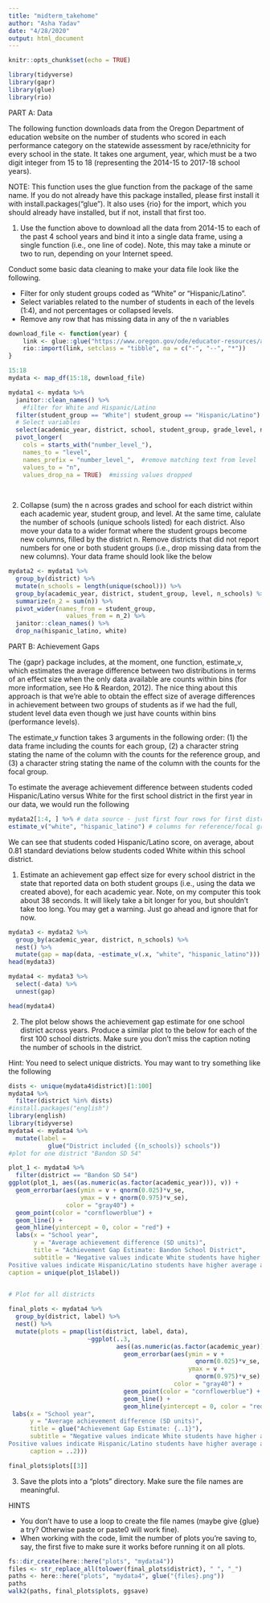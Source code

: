 ```yaml
---
title: "midterm_takehome"
author: "Asha Yadav"
date: "4/28/2020"
output: html_document
---
```


```r
knitr::opts_chunk$set(echo = TRUE)

library(tidyverse)
library(gapr)
library(glue)
library(rio)

```

PART A: Data

The following function downloads data from the Oregon Department of education website on the number of students who scored in each performance category on the statewide assessment by race/ethnicity for every school in the state. It takes one argument, year, which must be a two digit integer from 15 to 18 (representing the 2014-15 to 2017-18 school years).

NOTE: This function uses the glue function from the package of the same name. If you do not already have this package installed, please first install it with install.packages("glue"). It also uses {rio} for the import, which you should already have installed, but if not, install that first too.

1.  Use the function above to download all the data from 2014-15 to each of the past 4 school years and bind it into a single data frame, using a single function (i.e., one line of code). Note, this may take a minute or two to run, depending on your Internet speed.

Conduct some basic data cleaning to make your data file look like the following.

* Filter for only student groups coded as "White" or "Hispanic/Latino".
* Select variables related to the number of students in each of the levels (1:4), and not percentages or collapsed levels.
* Remove any row that has missing data in any of the n variables

```r
download_file <- function(year) {
    link <- glue::glue("https://www.oregon.gov/ode/educator-resources/assessment/TestResults20{year}/pagr_schools_ela_raceethnicity_{year-1}{year}.xlsx")
    rio::import(link, setclass = "tibble", na = c("-", "--", "*"))
}

15:18
mydata <- map_df(15:18, download_file)
```

```r
mydata1 <- mydata %>%
  janitor::clean_names() %>%
    #filter for White and Hispanic/Latino
  filter(student_group == "White"| student_group == "Hispanic/Latino") %>%
  # Select variables
  select(academic_year, district, school, student_group, grade_level, number_level_1, number_level_2, number_level_3, number_level_4) %>%
  pivot_longer(
    cols = starts_with("number_level_"),
    names_to = "level",
    names_prefix = "number_level_",  #remove matching text from level
    values_to = "n",
    values_drop_na = TRUE)  #missing values dropped
  
  
```


2. Collapse (sum) the n across grades and school for each district within each academic year, student group, and level. At the same time, calulate the number of schools (unique schools listed) for each district. Also move your data to a wider format where the student groups become new columns, filled by the district n. Remove districts that did not report numbers for one or both student groups (i.e., drop missing data from the new columns). Your data frame should look like the below

```r

mydata2 <- mydata1 %>%
  group_by(district) %>%
  mutate(n_schools = length(unique(school))) %>%
  group_by(academic_year, district, student_group, level, n_schools) %>%
  summarize(n_2 = sum(n)) %>%
  pivot_wider(names_from = student_group, 
                values_from = n_2) %>%
  janitor::clean_names() %>%
  drop_na(hispanic_latino, white)


```


PART B: Achievement Gaps

The {gapr} package includes, at the moment, one function, estimate_v, which estimates the average difference between two distributions in terms of an effect size when the only data available are counts within bins (for more information, see Ho & Reardon, 2012). The nice thing about this approach is that we’re able to obtain the effect size of average differences in achievement between two groups of students as if we had the full, student level data even though we just have counts within bins (performance levels).

The estimate_v function takes 3 arguments in the following order: (1) the data frame including the counts for each group, (2) a character string stating the name of the column with the counts for the reference group, and (3) a character string stating the name of the column with the counts for the focal group.

To estimate the average achievement difference between students coded Hispanic/Latino versus White for the first school district in the first year in our data, we would run the following

```r
mydata2[1:4, ] %>% # data source - just first four rows for first district
estimate_v("white", "hispanic_latino") # columns for reference/focal groups
```

We can see that students coded Hispanic/Latino score, on average, about 0.81 standard deviations below students coded White within this school district.

1. Estimate an achievement gap effect size for every school district in the state that reported data on both student groups (i.e., using the data we created above), for each academic year. Note, on my computer this took about 38 seconds. It will likely take a bit longer for you, but shouldn’t take too long. You may get a warning. Just go ahead and ignore that for now.

```r


mydata3 <- mydata2 %>%
  group_by(academic_year, district, n_schools) %>%
  nest() %>%
  mutate(gap = map(data, ~estimate_v(.x, "white", "hispanic_latino")))
head(mydata3)

mydata4 <- mydata3 %>%
  select(-data) %>%
  unnest(gap)

head(mydata4)
```


2. The plot below shows the achievement gap estimate for one school district across years. Produce a similar plot to the below for each of the first 100 school districts. Make sure you don’t miss the caption noting the number of schools in the district.

Hint: You need to select unique districts. You may want to try something like the following

```r

dists <- unique(mydata4$district)[1:100]
mydata4 %>% 
  filter(district %in% dists)
#install.packages("english")
library(english)
library(tidyverse)
mydata4 <- mydata4 %>%
  mutate(label = 
           glue("District included {(n_schools)} schools"))
#plot for one district "Bandon SD 54"

plot_1 <- mydata4 %>%
  filter(district == "Bandon SD 54")
ggplot(plot_1, aes((as.numeric(as.factor(academic_year))), v)) +
  geom_errorbar(aes(ymin = v + qnorm(0.025)*v_se,
                    ymax = v + qnorm(0.975)*v_se),
                color = "gray40") +
  geom_point(color = "cornflowerblue") +
  geom_line() +
  geom_hline(yintercept = 0, color = "red") +
  labs(x = "School year",
       y = "Average achievement difference (SD units)",
       title = "Achievement Gap Estimate: Bandon School District",
       subtitle = "Negative values indicate White students have higher   average achievement
Positive values indicate Hispanic/Latino students have higher average achievement", 
caption = unique(plot_1$label))
  

```
```r
# Plot for all districts

final_plots <- mydata4 %>%
  group_by(district, label) %>%
  nest() %>%
  mutate(plots = pmap(list(district, label, data),
                      ~ggplot(..3, 
                              aes((as.numeric(as.factor(academic_year))), v)) +
                                geom_errorbar(aes(ymin = v +
                                                    qnorm(0.025)*v_se,
                                                  ymax = v +
                                                    qnorm(0.975)*v_se),
                                              color = "gray40") +
                                geom_point(color = "cornflowerblue") +
                                geom_line() +
                                geom_hline(yintercept = 0, color = "red") + 
 labs(x = "School year",
      y = "Average achievement difference (SD units)",
      title = glue("Achievement Gap Estimate: {..1}"),
      subtitle = "Negative values indicate White students have higher average achievement
Positive values indicate Hispanic/Latino students have higher average achievement",
      caption = ..2)))

final_plots$plots[[3]]
```

3. Save the plots into a “plots” directory. Make sure the file names are meaningful.

HINTS

* You don’t have to use a loop to create the file names (maybe give {glue} a try? Otherwise paste or paste0 will work fine).
* When working with the code, limit the number of plots you’re saving to, say, the first five to make sure it works before running it on all plots.

```r

fs::dir_create(here::here("plots", "mydata4"))
files <- str_replace_all(tolower(final_plots$district), " ", "_")
paths <- here::here("plots", "mydata4", glue("{files}.png"))
paths
walk2(paths, final_plots$plots, ggsave)

```

